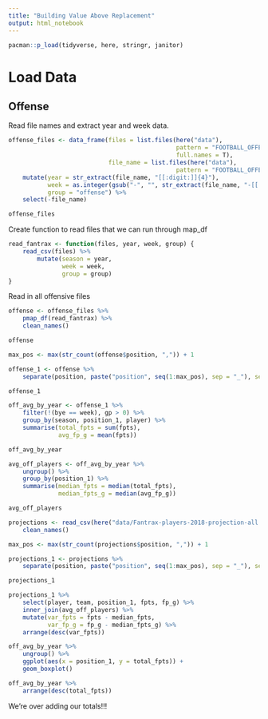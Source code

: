 ```yaml
---
title: "Building Value Above Replacement"
output: html_notebook
---
```


```r
pacman::p_load(tidyverse, here, stringr, janitor)
```

# Load Data

## Offense

Read file names and extract year and week data.

```r
offense_files <- data_frame(files = list.files(here("data"), 
                                               pattern = "FOOTBALL_OFFENSE",
                                               full.names = T),
                            file_name = list.files(here("data"), 
                                               pattern = "FOOTBALL_OFFENSE")) %>%
    mutate(year = str_extract(file_name, "[[:digit:]]{4}"),
           week = as.integer(gsub("-", "", str_extract(file_name, "-[[:digit:]]{1,2}-"))),
           group = "offense") %>%
    select(-file_name)

offense_files
```

Create function to read files that we can run through map_df 

```r
read_fantrax <- function(files, year, week, group) {
    read_csv(files) %>%
        mutate(season = year,
               week = week,
               group = group)
}
```

Read in all offensive files

```r
offense <- offense_files %>%
    pmap_df(read_fantrax) %>%
    clean_names()

offense
```

```r
max_pos <- max(str_count(offense$position, ",")) + 1

offense_1 <- offense %>%
    separate(position, paste("position", seq(1:max_pos), sep = "_"), sep = ",")

offense_1
```



```r
off_avg_by_year <- offense_1 %>%
    filter(!(bye == week), gp > 0) %>%
    group_by(season, position_1, player) %>%
    summarise(total_fpts = sum(fpts),
              avg_fp_g = mean(fpts))

off_avg_by_year
```

```r
avg_off_players <- off_avg_by_year %>%
    ungroup() %>%
    group_by(position_1) %>%
    summarise(median_fpts = median(total_fpts),
              median_fpts_g = median(avg_fp_g))

avg_off_players
```

```r
projections <- read_csv(here("data/Fantrax-players-2018-projection-all.csv")) %>%
    clean_names()

max_pos <- max(str_count(projections$position, ",")) + 1

projections_1 <- projections %>%
    separate(position, paste("position", seq(1:max_pos), sep = "_"), sep = ",")

projections_1
```

```r
projections_1 %>%
    select(player, team, position_1, fpts, fp_g) %>%
    inner_join(avg_off_players) %>%
    mutate(var_fpts = fpts - median_fpts,
           var_fp_g = fp_g - median_fpts_g) %>%
    arrange(desc(var_fpts))
```

```r
off_avg_by_year %>%
    ungroup() %>%
    ggplot(aes(x = position_1, y = total_fpts)) +
    geom_boxplot()
```

```r
off_avg_by_year %>%
    arrange(desc(total_fpts))
```

We're over adding our totals!!!
